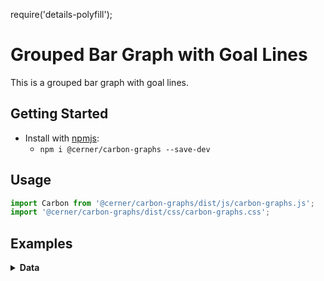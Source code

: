 require('details-polyfill');

# Grouped Bar Graph with Goal Lines
This is a grouped bar graph with goal lines.

## Getting Started

- Install with [npmjs](https://www.npmjs.com):
  - `npm i @cerner/carbon-graphs --save-dev`

## Usage
```jsx
import Carbon from '@cerner/carbon-graphs/dist/js/carbon-graphs.js';
import '@cerner/carbon-graphs/dist/css/carbon-graphs.css';
```
## Examples
<BarGraph />

<details>
<summary style={{fontSize: 24 }}>
<b>Data</b>
</summary>

### Graph Config object
<GraphConfig />

### Data object

#### Dataset 1
<DataObject1 />

#### Dataset 2
<DataObject2 />

#### Dataset 3
<DataObject3 />


</details>
